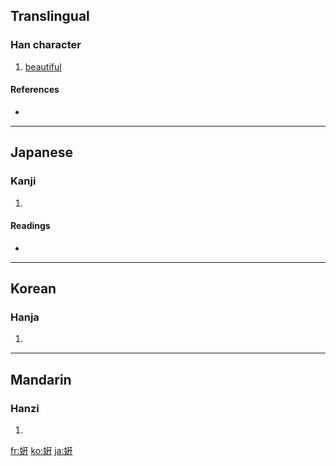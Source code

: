 {{also|妍}}
==Translingual==

===Han character===
{{Han char|rn=38|rad=女|as=06|sn=9|four=|canj=女一十十 (VMJJ)}}

# [[beautiful]]

====References====
* {{Han ref|kx=0261.130|hdz=21042.030|uh=59F8|ud=23032}}

----

==Japanese==

===Kanji===
{{ja-kanji|grade=|rs=女06}}

# {{defn|Japanese}}

====Readings====
* {{ja-readings|on=[[けん]] (ken), [[げん]] (gen)|kun=[[うつくしい]] (utsukushii)}}

----

==Korean==

===Hanja===
{{ko-hanja|hangeul=연|rv=yeon|mr=yŏn}}

# {{defn|Korean}}

----

==Mandarin==

===Hanzi===
{{cmn-hanzi|pin=[[yán]] ([[yan2]])|wg=yen<sup>2</sup>}}

# {{defn|Mandarin}}

[[fr:姸]]
[[ko:姸]]
[[ja:姸]]